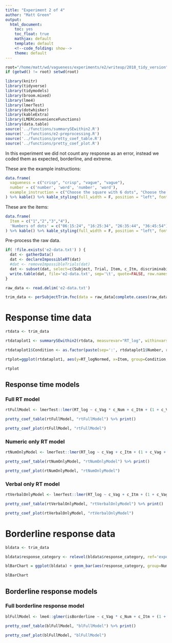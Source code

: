 ```yaml
---
title: "Experiment 2 of 4"
author: "Matt Green"
output:
  html_document:
    toc: yes
    toc_float: true
    mathjax: default
    template: default
    <!--code_folding: show-->
    theme: default
---
```


```r
root="/home/matt/wd/vagueness/experiments/e2/writeup/2018_tidy_version"
if (getwd() != root) setwd(root)
```

```r
library(knitr)
library(tidyverse)
library(tidymodels)
library(broom.mixed)
library(lme4)
library(lmerTest)
library(dotwhisker)
library(kableExtra)
library(LMERConvenienceFunctions)
library(data.table)
source('../functions/summarySEwithin2.R')
source('../functions/e2-preprocessing.R')
source('../functions/pretty_coef_table.R')
source('../functions/pretty_coef_plot.R')
```

In this experiment we did not count any response as an error, instead we coded them as expected, borderline, and extreme.

These are the example instructions:
```r
data.frame(
  vagueness = c("crisp", "crisp", "vague", "vague"),
  number = c('number', 'word', 'number', 'word'),
  example_instruction = c("Choose the square with 6 dots", "Choose the square with the fewest dots", "Choose a square with about 10 dots", "Choose a square with few dots")  
) %>% kable() %>% kable_styling(full_width = F, position = "left", font_size = 11)
```

These are the items:
```r
data.frame(
  Item = c("1","2","3","4"),
  'Numbers of dots' = c("06:15:24", "16:25:34", "26:35:44", "36:45:54")
) %>% kable() %>% kable_styling(full_width = F, position = "left", font_size = 11)
```

Pre-process the raw data.
```r
if( !file.exists('e2-data.txt') ) {
  dat <- gatherData() 
  dat <- declareImpossibleRT(dat)
  #dat <- removeImpossibleTrials(dat)
  dat <- subset(dat, select=c(Subject, Trial, Item, c_Itm, discriminability, Instruction, nchar_instr, Vagueness, Number, Order, Quantity, c_Vag, c_Num, c_Ord, c_Qty, NaType, response_category, isBorderline, RT, RT_log))
  write.table(dat, file='e2-data.txt', sep='\t', quote=FALSE, row.names = FALSE)
}
```

```r
raw_data <- read.delim('e2-data.txt')
```

```r
trim_data <- perSubjectTrim.fnc(data = raw_data[complete.cases(raw_data),], response='RT', subject='Subject', trim = 2.5)$data
```

# Response time data

```r
rtdata <- trim_data
```

```r
rtdataplot1 <- summarySEwithin2(rtdata, measurevar="RT_log", withinvars=c("Vagueness", "Number", "Item"), idvar="Subject")

rtdataplot1$Condition <- as.factor(paste(sep=':', rtdataplot1$Number, rtdataplot1$Vagueness))

rtplot=ggplot(rtdataplot1, aes(y=RT_logNormed, x=Item, group=Condition, fill=Vagueness)) + geom_line() + geom_errorbar(width=.2, aes(ymin=RT_logNormed-ci, ymax=RT_logNormed+ci)) + geom_point(size=2, col=1, aes(shape=Vagueness)) + scale_fill_grey(name="Vagueness", start=0, end=1) +  scale_shape_manual(name="Vagueness", values=c(21,22)) + ggtitle("Response time") + ylab("Respone time (log (ms))") + xlab(NULL) + theme_bw() + theme(panel.grid.major = element_blank(), panel.grid.minor = element_blank(), legend.key = element_blank(), legend.position="right", aspect.ratio=1, plot.background=element_rect(fill=NA, color='white'), strip.background=element_blank(), axis.text.x = element_text(angle = 15)) + facet_grid(~Number)

rtplot
```


## Response time models 

### Full RT model

```r
rtFullModel <- lmerTest::lmer(RT_log ~ c_Vag * c_Num + c_Itm + (1 + c_Vag * c_Num + c_Itm | Subject), rtdata)
```

```r
pretty_coef_table(rtFullModel, "rtFullModel") %>% print()
```

```r
pretty_coef_plot(rtFullModel, "rtFullModel")
```

### Numeric only RT model

```r
rtNumOnlyModel <- lmerTest::lmer(RT_log ~ c_Vag + c_Itm + (1 + c_Vag + c_Itm | Subject), subset(rtdata,Number=="Numeric"))
```

```r
pretty_coef_table(rtNumOnlyModel, "rtNumOnlyModel") %>% print()
```

```r
pretty_coef_plot(rtNumOnlyModel, "rtNumOnlyModel")
```

### Verbal only RT model

```r
rtVerbalOnlyModel <- lmerTest::lmer(RT_log ~ c_Vag + c_Itm + (1 + c_Vag + c_Itm | Subject), subset(rtdata,Number=="Verbal"))
```

```r
pretty_coef_table(rtVerbalOnlyModel, "rtVerbalOnlyModel") %>% print()
```

```r
pretty_coef_plot(rtVerbalOnlyModel, "rtVerbalOnlyModel")
```

# Borderline response data

```r
bldata <- trim_data
```

```r
bldata$response_category <- relevel(bldata$response_category, ref='expected')

blBarChart = ggplot(bldata) + geom_bar(aes(response_category, group=Number:Vagueness, fill=Vagueness), position=position_dodge(width=NULL)) +   scale_fill_grey() + xlab(NULL) + ggtitle('Borderline response distribution') + facet_grid(~Number) + theme_bw() + theme(panel.grid.major = element_blank(), panel.grid.minor = element_blank(), legend.key = element_blank(), legend.position="right", aspect.ratio=1, plot.background = element_rect(fill=NA, color='white'), strip.background=element_blank(), legend.key.size=unit(4, 'mm'), axis.text.x = element_text(angle = 15))

blBarChart
```

## Borderline response models

### Full borderline response model

```r
blFullModel <- lme4::glmer(isBorderline ~ c_Vag * c_Num + c_Itm + (1 + c_Vag * c_Num + c_Itm | Subject), bldata, family="binomial", control = glmerControl(optimizer = "bobyqa"))
```

```r
pretty_coef_table(blFullModel, "blFullModel") %>% print()
```

```r
pretty_coef_plot(blFullModel, "blFullModel")
```
